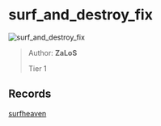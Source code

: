 
# surf_and_destroy_fix

![surf_and_destroy_fix](https://raw.githubusercontent.com/Sayt123/SurfMapPics/Maps-and-bonuses/csgo/surf_and_destroy_fix.jpg)

> Author: **ZaLoS**
>
> Tier 1

## Records

[surfheaven](https://surfheaven.eu/map/surf_and_destroy_fix)
